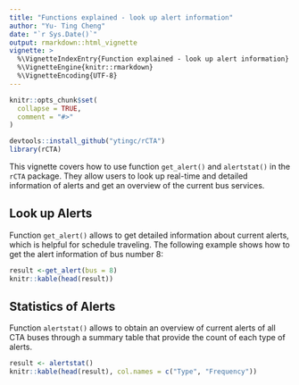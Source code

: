 ```yaml
---
title: "Functions explained - look up alert information"
author: "Yu- Ting Cheng"
date: "`r Sys.Date()`"
output: rmarkdown::html_vignette
vignette: >
  %\VignetteIndexEntry{Function explained - look up alert information}
  %\VignetteEngine{knitr::rmarkdown}
  %\VignetteEncoding{UTF-8}
---
```


```r
knitr::opts_chunk$set(
  collapse = TRUE,
  comment = "#>"
)
```
```r
devtools::install_github("ytingc/rCTA")
library(rCTA)

```
This vignette covers how to use function `get_alert()` and `alertstat()` in the `rCTA` package. They allow users to look up real-time and detailed information of alerts and get an overview of the current bus services.  

## Look up Alerts

Function `get_alert()` allows to get detailed information about current alerts, which is helpful for schedule traveling. The following example shows how to get the alert information of bus number 8:
```r
result <-get_alert(bus = 8)
knitr::kable(head(result))
```

## Statistics of Alerts
Function `alertstat()` allows to obtain an overview of current alerts of all CTA buses through a summary table that provide the count of each type of alerts. 


```r
result <- alertstat()
knitr::kable(head(result), col.names = c("Type", "Frequency"))
```


